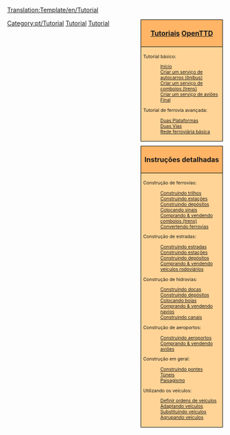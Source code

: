 <noinclude>[[Translation:Template/en/Tutorial]]</noinclude><noinclude>
</noinclude>
<div style="float:right; padding-left:12px; background:none;">
<div style="width:180px; border:1px solid #000000; background:#ffb466; padding:5px; -moz-border-radius-topleft:5px; -moz-border-radius-topright:5px; font-size: 12pt;">
<center><strong><font size="3">[[pt/Manual/Tutorial/Main Page|Tutoriais]] [[pt/Manual/Main Page|OpenTTD]]</font></strong></center>
</div>
<div style="width:180px;  border:1px solid black; border-top-width: 0px; background:#ffd496; padding:5px; font-size: 8pt;">

Tutorial básico:
:[[pt/Manual/Tutorial/Main Page|Início]]
:[[pt/Manual/Tutorial/Autocarros (Ônibus)|Criar um serviço de autocarros (ônibus)]]
:[[pt/Manual/Tutorial/Comboios (Trens)|Criar um serviço de comboios (trens)]]
:[[pt/Manual/Tutorial/Aviões|Criar um serviço de aviões]]
:[[pt/Manual/Tutorial/Fim|Final]]
Tutorial de ferrovia avançada:
:[[pt/Manual/Tutorial/Duas Plataformas|Duas Plataformas]]
:[[pt/Manual/Tutorial/Duas Vias|Duas Vias]]
:[[pt/Manual/Tutorial/Rede ferroviária básica|Rede ferroviária básica]]
</div>

<div style="width:180px; border:1px solid #000000; background:#ffb466; padding:5px; font-size: 12pt; margin-top: 10px;">
<center><strong><font size="3">Instruções detalhadas</font></strong></center>
</div>
<div style="width:180px;  border:1px solid black; border-top-width: 0px; background:#ffd496; padding:5px; -moz-border-radius-bottomleft:5px; -moz-border-radius-bottomright:8px; font-size: 8pt;">
<span style="font-weight:bold;">

Construção de ferrovias:
:[[pt/Manual/Construindo trilhos|Construindo trilhos]]
:[[pt/Manual/Construindo estações ferroviárias|Construindo estações]]
:[[pt/Construindo depósitos|Construindo depósitos]]
:[[pt/Construindo sinais|Colocando sinais]]
:[[pt/Comprando comboios (trens)|Comprando &amp; vendendo comboios (trens)]]
:[[pt/Converter trilhos|Convertendo ferrovias]]

Construção de estradas:
:[[pt/Construindo estradas|Construindo estradas]]
:[[pt/Construindo estações e zonas de carregamento de carga|Construindo estações]]
:[[pt/Construindo depósitos rodoviários|Construindo depósitos]]
:[[pt/Comprando veículos rodoviários|Comprando &amp; vendendo veículos rodoviários]]

Construção de hidrovias:
:[[pt/Construindo docas|Construindo docas]]
:[[pt/Construindo depósitos de navios|Construindo depósitos]]
:[[pt/Construindo boias|Colocando boias]]
:[[pt/Comprando navios|Comprando &amp; vendendo navios]]
:[[pt/Construindo canais|Construindo canais]]

Construção de aeroportos:
:[[pt/Construindo aeroportos|Construindo aeroportos]]
:[[pt/Comprando aviões|Comprando &amp; vendendo aviões]]

Construção em geral:
:[[pt/Construindo pontes|Construindo pontes]]
:[[pt/Túneis|Túneis]]
:[[pt/Paisagismo|Paisagismo]]

Utilizando os veículos:
:[[pt/Ordens|Definir ordens de veículos]]
:[[pt/Adaptando|Adaptando veículos]]
:[[pt/Substituindo veículos|Substituindo veículos]]
:[[pt/Grupos de veículos|Agrupando veículos]]

</span>
</div>
</div><includeonly>[[Category:pt/Tutorial]]</includeonly><noinclude>

[[Category:pt/Modelos|Tutorial]][[Category:pt/Navegação|Tutorial]]
</noinclude>
